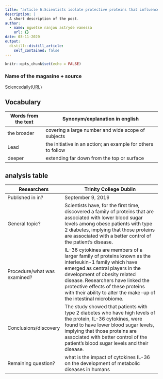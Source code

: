 ```yaml
---
title: "article 6:Scientists isolate protective proteins that influence outcomes for type 2 diabetes"
description: |
  A short description of the post.
author:
  - name: nguetse nanjou astryde vanessa
    url: {}
date: 03-11-2020
output:
  distill::distill_article:
    self_contained: false
---
```


```r
knitr::opts_chunk$set(echo = FALSE)
```

### Name of the magasine + source
Sciencedaily([URL](www.sciencedaily.com/releases/2019/09/190909130234.htm))

## Vocabulary
|  Words from the text |  Synonym/explanation in english                              |
| -------------------- | ------------------------------------------------------------ |
|  the broader         | covering a large number and wide scope of subjects           |
| Lead                 | the initiative in an action; an example for others to follow |
| deeper               | extending far down from the top or surface                   |

## analysis table
| Researchers                  |  Trinity College Dublin                                                                                                                                                                                                                                                                                                  |
| ---------------------------- | ------------------------------------------------------------------------------------------------------------------------------------------------------------------------------------------------------------------------------------------------------------------------------------------------------------------------ |
| Published in in?             | September 9, 2019                                                                                                                                                                                                                                                                                                        |
|  General topic?              | Scientists have, for the first time, discovered a family of proteins that are associated with lower blood sugar levels among obese patients with type 2 diabetes, implying that those proteins are associated with a better control of the patient's disease.                                                            |
| Procedure/what was examined? | IL-36 cytokines are members of a larger family of proteins known as the interleukin-1 family which have emerged as central players in the development of obesity related disease. Researchers have linked the protective effects of these proteins with their ability to alter the make-up of the intestinal microbiome. |
| Conclusions/discovery        | The study showed that patients with type 2 diabetes who have high levels of the protein, IL-36 cytokines, were found to have lower blood sugar levels, implying that those proteins are associated with better control of the patient's blood sugar levels and their disease.                                            |
|  Remaining question?         | what is the impact of cytokines IL-36 on the development of metabolic diseases in humans                                                                                                                                                                                                                                 |
